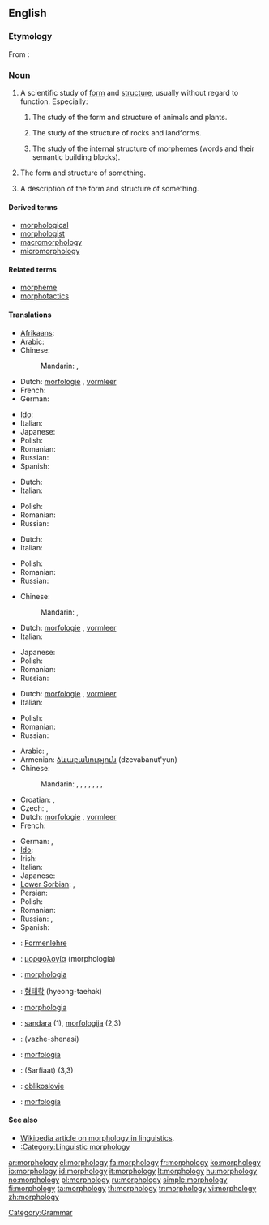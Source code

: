 ==English==

===Etymology===
From {{etyl|grc}}: {{prefix|morpho|-logy|lang=en}}

===Noun===
{{wikipedia}}
{{en-noun|morpholog|ies|-}}

# {{uncountable}} A scientific study of [[form]] and [[structure]], usually without regard to function. Especially:
## {{biology}} The study of the form and structure of animals and plants.
## {{geology}} The study of the structure of rocks and landforms.
## {{linguistics}} The study of the internal structure of [[morpheme]]s (words and their semantic building blocks).
# {{countable}} The form and structure of something.
# {{countable}} A description of the form and structure of something.

====Derived terms====
* [[morphological]]
* [[morphologist]]
* [[macromorphology]]
* [[micromorphology]]

====Related terms====
* [[morpheme]]
* [[morphotactics]]

====Translations====
{{trans-top|a scientific study of form and structure}}
* [[Afrikaans]]: {{t-|af|morfologie|xs=Afrikaans}}
* Arabic: {{t|ar|مورفولوجيا|f|tr=murfulujya}}
* Chinese:
*: Mandarin: {{t-|cmn|形態學|sc=Hani}},  {{t-|cmn|形态学|tr=xíngtàixué|sc=Hani}}
* Dutch: [[morfologie]] {{f}}, [[vormleer]]
* French: {{t+|fr|morphologie|f}}
* German: {{t+|de|Morphologie|f}}
{{trans-mid}}
* [[Ido]]: {{t+|io|morfologio|xs=Ido}}
* Italian: {{t+|it|morfologia|f}}
* Japanese: {{t-|ja|形態学|tr=けいたいがく, keitaigaku}}
* Polish: {{t-|pl|morfologia|f}}
* Romanian: {{t|ro|morfologie|f}}
* Russian: {{t+|ru|морфология|f|tr=morfológija}}
* Spanish: {{t+|es|morfología|f}}
{{trans-bottom}}

{{trans-top|the form and structure of something}}
* Dutch: {{t+|nl|morfologie|f}}
* Italian: {{t+|it|morfologia|f}}
{{trans-mid}}
* Polish: {{t-|pl|morfologia|f}}
* Romanian: {{t|ro|morfologie|f}}
* Russian: {{t+|ru|морфология|f|tr=morfológija}}
{{trans-bottom}}

{{trans-top|a description of the form and structure of something}}
* Dutch: {{t+|nl|morfologie|f}}
* Italian: {{t+|it|morfologia}}
{{trans-mid}}
* Polish: {{t-|pl|morfologia|f}}
* Romanian: {{t|ro|morfologie|f}}
* Russian: {{t+|ru|морфология|f|tr=morfológija}}
{{trans-bottom}}

{{trans-top|biological study of the form and structure}}
* Chinese:
*: Mandarin: {{t-|cmn|形態學|sc=Hani}},  {{t-|cmn|形态学|tr=xíngtàixué|sc=Hani}}
* Dutch: [[morfologie]] {{f}}, [[vormleer]]
* Italian: {{t+|it|morfologia|f}}
{{trans-mid}}
* Japanese: {{t-|ja|形態学|tr=けいたいがく, keitaigaku}}
* Polish: {{t-|pl|morfologia|f}}
* Romanian: {{t|ro|morfologie|f}}
* Russian: {{t+|ru|морфология|f|tr=morfológija}}
{{trans-bottom}}

{{trans-top|geological study of the form and structure}}
* Dutch: [[morfologie]] {{f}}, [[vormleer]]
* Italian: {{t+|it|morfologia}}
{{trans-mid}}
* Polish: {{t-|pl|morfologia|f}}
* Romanian: {{t|ro|morfologie|f}}
* Russian: {{t+|ru|морфология|f|tr=morfológija}}
{{trans-bottom}}

{{trans-top|linguistic study of the form and structure}}
* Arabic: {{t|ar|صرف|m|tr=Sarf}},  {{t|ar|مورفولوجيا|f|tr=murfulujya}}
* Armenian: [[ձևաբանություն]] (dzevabanut'yun)
* Chinese:
*: Mandarin: {{t-|cmn|形態學|sc=Hani}},  {{t-|cmn|形态学|tr=xíngtàixué|sc=Hani}},  {{t|cmn|構詞學|sc=Hani}},  {{t|cmn|构词学|tr=gòucíxué|sc=Hani}},  {{t|cmn|詞型變化|sc=Hani}},  {{t|cmn|词型变化|tr=cíxíngbiànhuà|sc=Hani}},  {{t|cmn|語形學|sc=Hani}},  {{t|cmn|语形学|tr=yǔxíngxué|sc=Hani}}
* Croatian: {{t|hr|oblikoslovlje|n}},  {{t+|hr|morfologija|f}}
* Czech: {{t-|cs|morfologie|f}}, {{t-|cs|tvarosloví|n}}
* Dutch: [[morfologie]] {{f}}, [[vormleer]]
* French: {{t+|fr|morphologie|f}}
{{trans-mid}}
* German: {{t+|de|Morphologie|f}},  {{t|de|Wortbildung|f}}
* [[Ido]]: {{t+|io|morfologio|xs=Ido}}
* Irish: {{t|ga|moirfeolaíocht|f|xs=Irish}}
* Italian: {{t+|it|morfologia|f}}
* Japanese: {{t-|ja|形態論|tr=けいたいろん, keitairon}}
* [[Lower Sorbian]]: {{tø|dsb|słowoskład|m}},  {{tø|dsb|morfologija |f}}
* Persian: {{t|fa|صرف|xs=Persian}}
* Polish: {{t-|pl|morfologia|f}}
* Romanian: {{t|ro|morfologie|f}}
* Russian: {{t+|ru|морфология|f|tr=morfológija}},  {{t|ru|словообразование|n|tr=slovoobrazovánije}}
* Spanish: {{t+|es|morfología|f}}
{{trans-bottom}}

{{checktrans-top}}
* {{ttbc|German}}: [[Formenlehre]] {{f}}
* {{ttbc|Greek}}: [[μορφολογία]] (morphología) {{f}}
* {{ttbc|Interlingua}}: [[morphologia]]
{{checktrans-mid}}
* {{ttbc|Korean}}: [[형태학]] (hyeong-taehak)
* {{ttbc|Latin}}: [[morphologia]]
* {{ttbc|Lithuanian}}: [[sandara]] {{f}} (1), [[morfologija]] {{f}} (2,3)
* {{ttbc|Persian}}: {{fa-Arab|[[واژهشناسی]]}} (vazhe-shenasi)
* {{ttbc|Portuguese}}: [[morfologia]] {{f}}
* {{ttbc|Sindhi}}: {{sd-Arab|[[صرفيات]]}} (Sarfiaat) {{f}} (3,3)
* {{ttbc|Slovene}}: [[oblikoslovje]]
* {{ttbc|Spanish}}: [[morfología]] {{f}}
{{checktrans-bottom}}

====See also====
* [[w:morphology (linguistics)| Wikipedia article on morphology in linguistics]].
* [[:Category:Linguistic morphology]]

[[Category:Grammar]]

[[ar:morphology]]
[[el:morphology]]
[[fa:morphology]]
[[fr:morphology]]
[[ko:morphology]]
[[io:morphology]]
[[id:morphology]]
[[it:morphology]]
[[lt:morphology]]
[[hu:morphology]]
[[no:morphology]]
[[pl:morphology]]
[[ru:morphology]]
[[simple:morphology]]
[[fi:morphology]]
[[ta:morphology]]
[[th:morphology]]
[[tr:morphology]]
[[vi:morphology]]
[[zh:morphology]]
